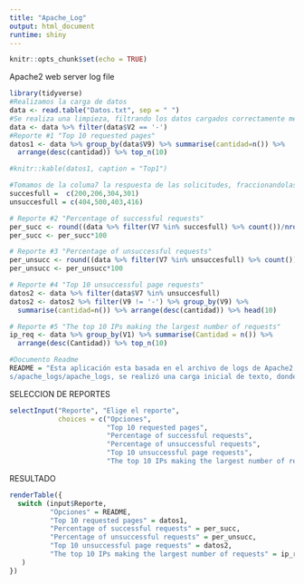 ---
title: "Apache_Log"
output: html_document
runtime: shiny
---

```{r setup, include=FALSE}
knitr::opts_chunk$set(echo = TRUE)
```

Apache2 web server log file

```{r data, include=FALSE}
library(tidyverse)
#Realizamos la carga de datos
data <- read.table("Datos.txt", sep = " ")
#Se realiza una limpieza, filtrando los datos cargados correctamente mediante el caracter - (columna2) seguido inmediatamente de la direccion IP (columna1)
data <- data %>% filter(data$V2 == '-')
#Reporte #1 "Top 10 requested pages"
datos1 <- data %>% group_by(data$V9) %>% summarise(cantidad=n()) %>%
  arrange(desc(cantidad)) %>% top_n(10)

#knitr::kable(datos1, caption = "Top1")

#Tomamos de la columa7 la respuesta de las solicitudes, fraccionandolas en satisfatorias y no satisfactorias, se dejan como lista para modificarlas según se requiera
succesfull =  c(200,206,304,301)
unsuccesfull = c(404,500,403,416)

# Reporte #2 "Percentage of successful requests"
per_succ <- round((data %>% filter(V7 %in% succesfull) %>% count())/nrow(data),4)
per_succ <- per_succ*100

# Reporte #3 "Percentage of unsuccessful requests"
per_unsucc <- round((data %>% filter(V7 %in% unsuccesfull) %>% count())/nrow(data),4)
per_unsucc <- per_unsucc*100

# Reporte #4 "Top 10 unsuccessful page requests"
datos2 <- data %>% filter(data$V7 %in% unsuccesfull) 
datos2 <- datos2 %>% filter(V9 != '-') %>% group_by(V9) %>% 
  summarise(cantidad=n()) %>% arrange(desc(cantidad)) %>% head(10)

# Reporte #5 "The top 10 IPs making the largest number of requests"
ip_req <- data %>% group_by(V1) %>% summarise(Cantidad = n()) %>% 
  arrange(desc(Cantidad)) %>% top_n(10) 

#Documento Readme
README = "Esta aplicación esta basada en el archivo de logs de Apache2 que se encuentra en: https://raw.githubusercontent.com/elastic/examples/master/Common%20Data%20Format
s/apache_logs/apache_logs, se realizó una carga inicial de texto, donde se asume que cada línea en el log es un request a una página, se realiza un separado por columnas mediante el caracter espacio. Se construyeron 5 reportes que pueden ser seleccionados a través de la lista desplegable superior."

```

SELECCION DE REPORTES

```{r pressure, echo=FALSE}
selectInput("Reporte", "Elige el reporte", 
            choices = c("Opciones",
                        "Top 10 requested pages",
                        "Percentage of successful requests",
                        "Percentage of unsuccessful requests",
                        "Top 10 unsuccessful page requests",
                        "The top 10 IPs making the largest number of requests"))
```

RESULTADO

```{r echo=FALSE}
renderTable({
  switch (input$Reporte,
          "Opciones" = README,
          "Top 10 requested pages" = datos1,
          "Percentage of successful requests" = per_succ,
          "Percentage of unsuccessful requests" = per_unsucc,
          "Top 10 unsuccessful page requests" = datos2,
          "The top 10 IPs making the largest number of requests" = ip_req
   )
})
```

